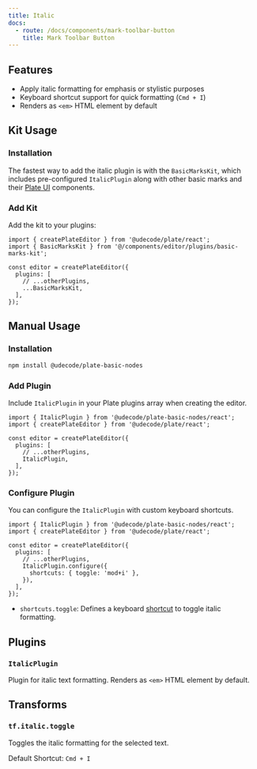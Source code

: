 ```yaml
---
title: Italic
docs:
  - route: /docs/components/mark-toolbar-button
    title: Mark Toolbar Button
---
```


<ComponentPreview name="basic-marks-demo" />

<PackageInfo>

## Features

- Apply italic formatting for emphasis or stylistic purposes
- Keyboard shortcut support for quick formatting (`Cmd + I`)
- Renders as `<em>` HTML element by default

</PackageInfo>

## Kit Usage

<Steps>

### Installation

The fastest way to add the italic plugin is with the `BasicMarksKit`, which includes pre-configured `ItalicPlugin` along with other basic marks and their [Plate UI](/docs/installation/plate-ui) components.

<ComponentSource name="basic-marks-kit" />

### Add Kit

Add the kit to your plugins:

```tsx
import { createPlateEditor } from '@udecode/plate/react';
import { BasicMarksKit } from '@/components/editor/plugins/basic-marks-kit';

const editor = createPlateEditor({
  plugins: [
    // ...otherPlugins,
    ...BasicMarksKit,
  ],
});
```

</Steps>

## Manual Usage

<Steps>

### Installation

```bash
npm install @udecode/plate-basic-nodes
```

### Add Plugin

Include `ItalicPlugin` in your Plate plugins array when creating the editor.

```tsx
import { ItalicPlugin } from '@udecode/plate-basic-nodes/react';
import { createPlateEditor } from '@udecode/plate/react';

const editor = createPlateEditor({
  plugins: [
    // ...otherPlugins,
    ItalicPlugin,
  ],
});
```

### Configure Plugin

You can configure the `ItalicPlugin` with custom keyboard shortcuts.

```tsx
import { ItalicPlugin } from '@udecode/plate-basic-nodes/react';
import { createPlateEditor } from '@udecode/plate/react';

const editor = createPlateEditor({
  plugins: [
    // ...otherPlugins,
    ItalicPlugin.configure({
      shortcuts: { toggle: 'mod+i' },
    }),
  ],
});
```

- `shortcuts.toggle`: Defines a keyboard [shortcut](/docs/plugin-shortcuts) to toggle italic formatting.

</Steps>

## Plugins

### `ItalicPlugin`

Plugin for italic text formatting. Renders as `<em>` HTML element by default.

## Transforms

### `tf.italic.toggle`

Toggles the italic formatting for the selected text.

Default Shortcut: `Cmd + I`